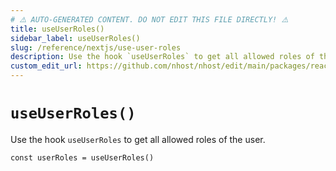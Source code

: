 ```yaml
---
# ⚠️ AUTO-GENERATED CONTENT. DO NOT EDIT THIS FILE DIRECTLY! ⚠️
title: useUserRoles()
sidebar_label: useUserRoles()
slug: /reference/nextjs/use-user-roles
description: Use the hook `useUserRoles` to get all allowed roles of the user.
custom_edit_url: https://github.com/nhost/nhost/edit/main/packages/react/src/hooks/user.ts#L460
---
```


# `useUserRoles()`

Use the hook `useUserRoles` to get all allowed roles of the user.

```tsx
const userRoles = useUserRoles()
```
